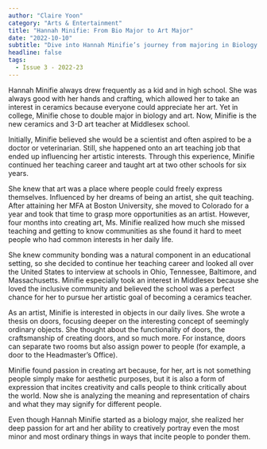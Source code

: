 ```yaml
---
author: "Claire Yoon"
category: "Arts & Entertainment"
title: "Hannah Minifie: From Bio Major to Art Major"
date: "2022-10-10"
subtitle: "Dive into Hannah Minifie’s journey from majoring in Biology to becoming an art teacher."
headline: false
tags:
  - Issue 3 - 2022-23
---
```


Hannah Minifie always drew frequently as a kid and in high school. She was always good with her hands and crafting, which allowed her to take an interest in ceramics because everyone could appreciate her art. Yet in college, Minifie chose to double major in biology and art. Now, Minifie is the new ceramics and 3-D art teacher at Middlesex school.

Initially, Minifie believed she would be a scientist and often aspired to be a doctor or veterinarian. Still, she happened onto an art teaching job that ended up influencing her artistic interests. Through this experience, Minifie continued her teaching career and taught art at two other schools for six years.

She knew that art was a place where people could freely express themselves. Influenced by her dreams of being an artist, she quit teaching. After attaining her MFA at Boston University, she moved to Colorado for a year and took that time to grasp more opportunities as an artist. However, four months into creating art, Ms. Minifie realized how much she missed teaching and getting to know communities as she found it hard to meet people who had common interests in her daily life.

She knew community bonding was a natural component in an educational setting, so she decided to continue her teaching career and looked all over the United States to interview at schools in Ohio, Tennessee, Baltimore, and Massachusetts. Minifie especially took an interest in Middlesex because she loved the inclusive community and believed the school was a perfect chance for her to pursue her artistic goal of becoming a ceramics teacher.

As an artist, Minifie is interested in objects in our daily lives. She wrote a thesis on doors, focusing deeper on the interesting concept of seemingly ordinary objects. She thought about the functionality of doors, the craftsmanship of creating doors, and so much more. For instance, doors can separate two rooms but also assign power to people (for example, a door to the Headmaster’s Office).

Minifie found passion in creating art because, for her, art is not something people simply make for aesthetic purposes, but it is also a form of expression that incites creativity and calls people to think critically about the world. Now she is analyzing the meaning and representation of chairs and what they may signify for different people.

Even though Hannah Minifie started as a biology major, she realized her deep passion for art and her ability to creatively portray even the most minor and most ordinary things in ways that incite people to ponder them.
